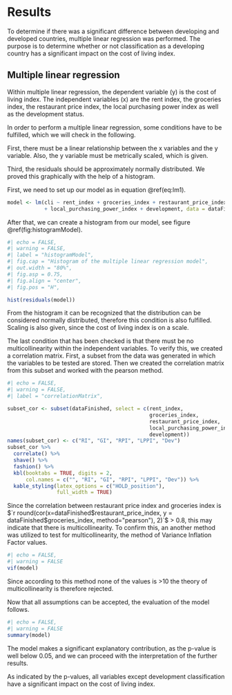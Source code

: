 # Results {#results}

To determine if there was a significant difference between developing and developed countries, multiple linear regression was performed. The purpose is to determine whether or not classification as a developing country has a significant impact on the cost of living index.

## Multiple linear regression

Within multiple linear regression, the dependent variable (y) is the cost of living index. The independent variables (x) are the rent index, the groceries index, the restaurant price index, the local purchasing power index as well as the development status.

In order to perform a multiple linear regression, some conditions have to be fulfilled, which we will check in the following.

First, there must be a linear relationship between the x variables and the y variable. Also, the y variable must be metrically scaled, which is given.

Third, the residuals should be approximately normally distributed. We proved this graphically with the help of a histogram.

First, we need to set up our model as in equation \@ref(eq:lm1).

```{=tex}
\begin{align} 
  CLI_{\text{\,i}} &= \upalpha + \upbeta_{1} \times Rent~Index_{\text{\,i}} + \upbeta_{2} \times Groceries~Index_{\text{\,i}} + \upbeta_{3} \times Restaurant~Price~Index_{\text{\,i}} + &&\notag\\
  \phantom{CLI_{\text{\,i}}} & \phantom{{} =  ^l} \upbeta_{4} \times Local~Purchasing~Power~Index_{\text{\,i}} +  \upbeta_{5} \times Development_{\text{\,i}} + \upepsilon_{\text{\,i}} &&\notag\\
\upepsilon_{i} &\sim N(0, \upsigma^{2})
  (\#eq:lm1)
\end{align}
```
```r
model <- lm(cli ~ rent_index + groceries_index + restaurant_price_index 
            + local_purchasing_power_index + development, data = dataFinished)
```

After that, we can create a histogram from our model, see figure \@ref(fig:histogramModel).

```r
#| echo = FALSE,
#| warning = FALSE,
#| label = "histogramModel",
#| fig.cap = "Histogram of the multiple linear regression model",
#| out.width = "80%",
#| fig.asp = 0.75,
#| fig.align = "center",
#| fig.pos = "H",

hist(residuals(model))
```

From the histogram it can be recognized that the distribution can be considered normally distributed, therefore this condition is also fulfilled. Scaling is also given, since the cost of living index is on a scale.

The last condition that has been checked is that there must be no multicollinearity within the independent variables. To verify this, we created a correlation matrix. First, a subset from the data was generated in which the variables to be tested are stored. Then we created the correlation matrix from this subset and worked with the pearson method.

\singlespacing

```r
#| echo = FALSE,
#| warning = FALSE,
#| label = "correlationMatrix",

subset_cor <- subset(dataFinished, select = c(rent_index, 
                                              groceries_index, 
                                              restaurant_price_index, 
                                              local_purchasing_power_index, 
                                              development))
names(subset_cor) <- c("RI", "GI", "RPI", "LPPI", "Dev")
subset_cor %>% 
  correlate() %>% 
  shave() %>% 
  fashion() %>% 
  kbl(booktabs = TRUE, digits = 2,
      col.names = c("", "RI", "GI", "RPI", "LPPI", "Dev")) %>% 
  kable_styling(latex_options = c("HOLD_position"), 
                full_width = TRUE)
```

\doublespacing

Since the correlation between restaurant price index and groceries index is $`r round(cor(x=dataFinished$restaurant_price_index, y  = dataFinished$groceries_index, method="pearson"), 2)`$ \> 0.8, this may indicate that there is multicollinearity. To confirm this, an another method was utilized to test for multicollinearity, the method of Variance Inflation Factor values.

```r
#| echo = FALSE,
#| warning = FALSE
vif(model)
```

Since according to this method none of the values is \>10 the theory of multicollinearity is therefore rejected.

Now that all assumptions can be accepted, the evaluation of the model follows.

```r
#| echo = FALSE,
#| warning = FALSE
summary(model)
```

The model makes a significant explanatory contribution, as the p-value is well below 0.05, and we can proceed with the interpretation of the further results.

As indicated by the p-values, all variables except development classification have a significant impact on the cost of living index.

\clearpage
